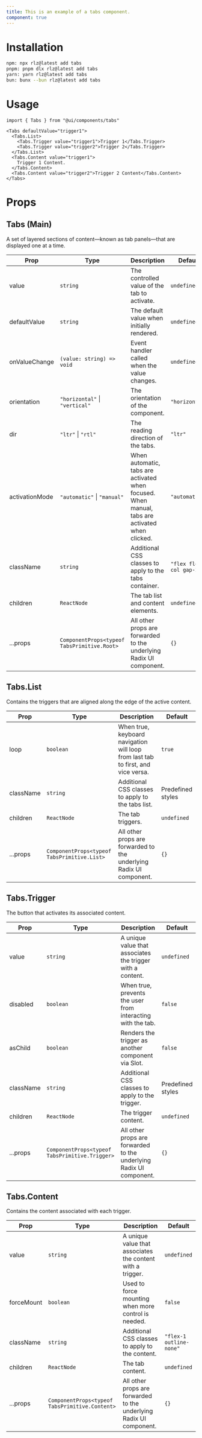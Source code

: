 ```yaml
---
title: This is an example of a tabs component.
component: true
---
```


<ComponentPreview name="tabs" />

# Installation
```bash
npm: npx rlz@latest add tabs
pnpm: pnpm dlx rlz@latest add tabs
yarn: yarn rlz@latest add tabs
bun: bunx --bun rlz@latest add tabs
```

# Usage
```tsx
import { Tabs } from "@ui/components/tabs"
```

```tsx
<Tabs defaultValue="trigger1">
  <Tabs.List>
    <Tabs.Trigger value="trigger1">Trigger 1</Tabs.Trigger>
    <Tabs.Trigger value="trigger2">Trigger 2</Tabs.Trigger>
  </Tabs.List>
  <Tabs.Content value="trigger1">
    Trigger 1 Content.
  </Tabs.Content>
  <Tabs.Content value="trigger2">Trigger 2 Content</Tabs.Content>
</Tabs>
```

# Props
<Separator orientation="horizontal" />
<ComponentProps name="tabs" />

<MarkdownFallback>

## Tabs (Main)

A set of layered sections of content—known as tab panels—that are displayed one at a time.

| Prop | Type | Description | Default |
|------|------|-------------|---------|
| value | `string` | The controlled value of the tab to activate. | `undefined` |
| defaultValue | `string` | The default value when initially rendered. | `undefined` |
| onValueChange | `(value: string) => void` | Event handler called when the value changes. | `undefined` |
| orientation | `"horizontal"` \| `"vertical"` | The orientation of the component. | `"horizontal"` |
| dir | `"ltr"` \| `"rtl"` | The reading direction of the tabs. | `"ltr"` |
| activationMode | `"automatic"` \| `"manual"` | When automatic, tabs are activated when focused. When manual, tabs are activated when clicked. | `"automatic"` |
| className | `string` | Additional CSS classes to apply to the tabs container. | `"flex flex-col gap-2"` |
| children | `ReactNode` | The tab list and content elements. | `undefined` |
| ...props | `ComponentProps<typeof TabsPrimitive.Root>` | All other props are forwarded to the underlying Radix UI component. | `{}` |

## Tabs.List

Contains the triggers that are aligned along the edge of the active content.

| Prop | Type | Description | Default |
|------|------|-------------|---------|
| loop | `boolean` | When true, keyboard navigation will loop from last tab to first, and vice versa. | `true` |
| className | `string` | Additional CSS classes to apply to the tabs list. | Predefined styles |
| children | `ReactNode` | The tab triggers. | `undefined` |
| ...props | `ComponentProps<typeof TabsPrimitive.List>` | All other props are forwarded to the underlying Radix UI component. | `{}` |

## Tabs.Trigger

The button that activates its associated content.

| Prop | Type | Description | Default |
|------|------|-------------|---------|
| value | `string` | A unique value that associates the trigger with a content. | `undefined` |
| disabled | `boolean` | When true, prevents the user from interacting with the tab. | `false` |
| asChild | `boolean` | Renders the trigger as another component via Slot. | `false` |
| className | `string` | Additional CSS classes to apply to the trigger. | Predefined styles |
| children | `ReactNode` | The trigger content. | `undefined` |
| ...props | `ComponentProps<typeof TabsPrimitive.Trigger>` | All other props are forwarded to the underlying Radix UI component. | `{}` |

## Tabs.Content

Contains the content associated with each trigger.

| Prop | Type | Description | Default |
|------|------|-------------|---------|
| value | `string` | A unique value that associates the content with a trigger. | `undefined` |
| forceMount | `boolean` | Used to force mounting when more control is needed. | `false` |
| className | `string` | Additional CSS classes to apply to the content. | `"flex-1 outline-none"` |
| children | `ReactNode` | The tab content. | `undefined` |
| ...props | `ComponentProps<typeof TabsPrimitive.Content>` | All other props are forwarded to the underlying Radix UI component. | `{}` |

</MarkdownFallback>
